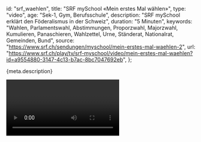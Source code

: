 
  id: "srf_waehlen",
  title: "SRF mySchool «Mein erstes Mal wählen»",
  type: "video",
  age: "Sek-1, Gym, Berufsschule",
  description: "SRF mySchool erklärt den Föderalismus in der Schweiz",
  duration: "5 Minuten",
  keywords:
    "Wahlen, Parlamentswahl, Abstimmungen, Proporzwahl, Majorzwahl, Kumulieren, Panaschieren, Wahlzettel, Urne, Ständerat, Nationalrat, Gemeinden, Bund",
  source: "https://www.srf.ch/sendungen/myschool/mein-erstes-mal-waehlen-2",
  url:
    "https://www.srf.ch/play/tv/srf-myschool/video/mein-erstes-mal-waehlen?id=a9554880-3147-4c13-b7ac-8bc7047692eb",
};

<Ref title={meta.title} source={meta.source} duration={meta.duration}>
  <p>{meta.description}</p>
  <Video url={meta.url} />
</Ref>
